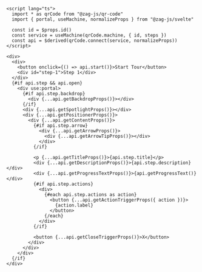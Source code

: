 ```svelte
<script lang="ts">
  import * as qrCode from "@zag-js/qr-code"
  import { portal, useMachine, normalizeProps } from "@zag-js/svelte"

  const id = $props.id()
  const service = useMachine(qrCode.machine, { id, steps })
  const api = $derived(qrCode.connect(service, normalizeProps))
</script>

<div>
  <div>
    <button onclick={() => api.start()}>Start Tour</button>
    <div id="step-1">Step 1</div>
  </div>
  {#if api.step && api.open}
    <div use:portal>
      {#if api.step.backdrop}
        <div {...api.getBackdropProps()}></div>
      {/if}
      <div {...api.getSpotlightProps()}></div>
      <div {...api.getPositionerProps()}>
        <div {...api.getContentProps()}>
          {#if api.step.arrow}
            <div {...api.getArrowProps()}>
              <div {...api.getArrowTipProps()}></div>
            </div>
          {/if}

          <p {...api.getTitleProps()}>{api.step.title}</p>
          <div {...api.getDescriptionProps()}>{api.step.description}</div>
          <div {...api.getProgressTextProps()}>{api.getProgressText()}</div>
          {#if api.step.actions}
            <div>
              {#each api.step.actions as action}
                <button {...api.getActionTriggerProps({ action })}>
                  {action.label}
                </button>
              {/each}
            </div>
          {/if}

          <button {...api.getCloseTriggerProps()}>X</button>
        </div>
      </div>
    </div>
  {/if}
</div>
```
